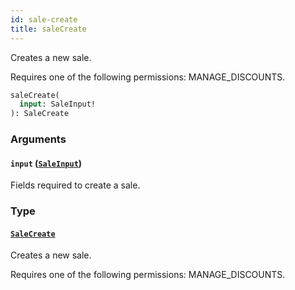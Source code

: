 ```yaml
---
id: sale-create
title: saleCreate
---
```



Creates a new sale. 

Requires one of the following permissions: MANAGE_DISCOUNTS.

```graphql
saleCreate(
  input: SaleInput!
): SaleCreate
```


### Arguments

#### `input` ([`SaleInput`](../../../developer/api-reference/inputs/sale-input))

Fields required to create a sale.


### Type

#### [`SaleCreate`](../../../developer/api-reference/objects/sale-create) 

Creates a new sale. 

Requires one of the following permissions: MANAGE_DISCOUNTS.




